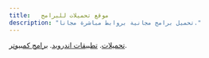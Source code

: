 ```yaml
---
title:   موقع تحميلات للبرامج
description: "تحميل برامج مجانية بروابط مباشرة مجانا."
---
```


 [تحميلات](https://ta7milat.net/).
 [تطبيقات اندرويد](https://ta7milat.net/android-apps/).
 [برامج كمبيوتر](https://ta7milat.net/pc-programs/).

